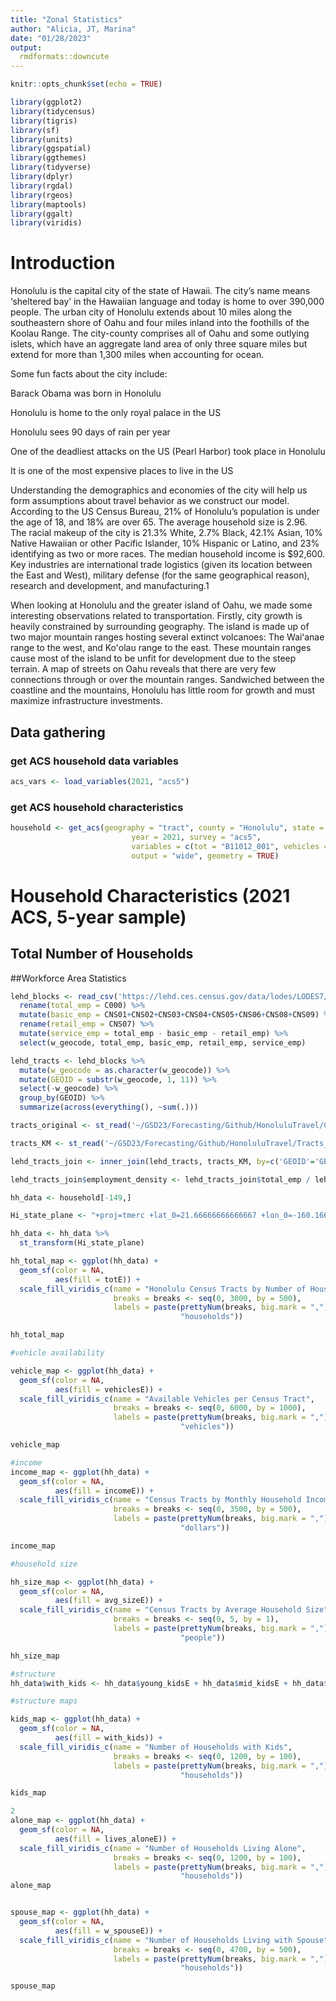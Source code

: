 ```yaml
---
title: "Zonal Statistics"
author: "Alicia, JT, Marina"
date: "01/28/2023"
output: 
  rmdformats::downcute
---
```


```r
knitr::opts_chunk$set(echo = TRUE)
```



```r
library(ggplot2)
library(tidycensus)
library(tigris)
library(sf)
library(units)
library(ggspatial)
library(ggthemes)
library(tidyverse)
library(dplyr)
library(rgdal)
library(rgeos)
library(maptools)
library(ggalt)
library(viridis)
```


# Introduction

Honolulu is the capital city of the state of Hawaii. The city’s name means ‘sheltered bay’ in the Hawaiian language and today is home to over 390,000 people. The urban city of Honolulu extends about 10 miles along the southeastern shore of Oahu and four miles inland into the foothills of the Koolau Range. The city-county comprises all of Oahu and some outlying islets, which have an aggregate land area of only three square miles but extend for more than 1,300 miles when accounting for ocean.  

Some fun facts about the city include: 

Barack Obama was born in Honolulu 

Honolulu is home to the only royal palace in the US 

Honolulu sees 90 days of rain per year 

One of the deadliest attacks on the US (Pearl Harbor) took place in Honolulu 

It is one of the most expensive places to live in the US 

Understanding the demographics and economies of the city will help us form assumptions about travel behavior as we construct our model. According to the US Census Bureau, 21% of Honolulu’s population is under the age of 18, and 18% are over 65. The average household size is 2.96. The racial makeup of the city is 21.3% White, 2.7% Black, 42.1% Asian, 10% Native Hawaiian or other Pacific Islander, 10% Hispanic or Latino, and 23% identifying as two or more races. The median household income is $92,600. Key industries are international trade logistics (given its location between the East and West), military defense (for the same geographical reason), research and development, and manufacturing.1 

When looking at Honolulu and the greater island of Oahu, we made some interesting observations related to transportation. Firstly, city growth is heavily constrained by surrounding geography. The island is made up of two major mountain ranges hosting several extinct volcanoes: The Waiʻanae range to the west, and Koʻolau range to the east. These mountain ranges cause most of the island to be unfit for development due to the steep terrain. A map of streets on Oahu reveals that there are very few connections through or over the mountain ranges. Sandwiched between the coastline and the mountains, Honolulu has little room for growth and must maximize infrastructure investments.

## Data gathering

### get ACS household data variables

```r
acs_vars <- load_variables(2021, "acs5")
```

### get ACS household characteristics

```r
household <- get_acs(geography = "tract", county = "Honolulu", state = "HI", 
                           year = 2021, survey = "acs5",
                           variables = c(tot = "B11012_001", vehicles = "B08141_001", lives_alone = "B09021_002", w_spouse                            = "B09021_003", w_partner = "B09021_004", num_children = "B09021_005", young_alone = "B09021_009", young_married = "B09021_010", young_partner = "B09021_011", young_kids = "B09021_012", mid_alone = "B09021_016", mid_married = "B09021_017", mid_partner = "B09021_018", mid_kids = "B09021_019", old_alone = "B09021_023", old_married = "B09021_024", old_partner = "B09021_025", old_kids = "B09021_026", income =  "B28004_001", size_1 = "B11016_010", size_2 = "B11016_011", size_3 = "B11016_012", size_4 = "B11016_013", size_5 = "B11016_014", size_6 = "B11016_015", size_7more = "B11016_016", avg_size = "B25010_001"),
                           output = "wide", geometry = TRUE) 
```


# Household Characteristics (2021 ACS, 5-year sample)

## Total Number of Households


##Workforce Area Statistics

```r
lehd_blocks <- read_csv('https://lehd.ces.census.gov/data/lodes/LODES7/hi/wac/hi_wac_S000_JT00_2019.csv.gz', show_col_types = FALSE) %>%
  rename(total_emp = C000) %>%
  mutate(basic_emp = CNS01+CNS02+CNS03+CNS04+CNS05+CNS06+CNS08+CNS09) %>%
  rename(retail_emp = CNS07) %>%
  mutate(service_emp = total_emp - basic_emp - retail_emp) %>%
  select(w_geocode, total_emp, basic_emp, retail_emp, service_emp)
```

```r
lehd_tracts <- lehd_blocks %>%
  mutate(w_geocode = as.character(w_geocode)) %>%
  mutate(GEOID = substr(w_geocode, 1, 11)) %>%
  select(-w_geocode) %>%
  group_by(GEOID) %>%
  summarize(across(everything(), ~sum(.)))
```

```r
tracts_original <- st_read('~/GSD23/Forecasting/Github/HonoluluTravel/Census_Tracts_(2010).geojson')
```
```r
tracts_KM <- st_read('~/GSD23/Forecasting/Github/HonoluluTravel/Tracts_KM.geojson')
```
```r
lehd_tracts_join <- inner_join(lehd_tracts, tracts_KM, by=c('GEOID'='GEOID10'))
```

```r
lehd_tracts_join$employment_density <- lehd_tracts_join$total_emp / lehd_tracts_join$Land_KM
```

```r
hh_data <- household[-149,]
```


```r
Hi_state_plane <- "+proj=tmerc +lat_0=21.66666666666667 +lon_0=-160.1666666666667 +k=1 +x_0=500000 +y_0=0 +ellps=GRS80 +units=m +no_defs"
```

```r
hh_data <- hh_data %>%
  st_transform(Hi_state_plane)
```


```r
hh_total_map <- ggplot(hh_data) +
  geom_sf(color = NA, 
          aes(fill = totE)) +
  scale_fill_viridis_c(name = "Honolulu Census Tracts by Number of Households",
                       breaks = breaks <- seq(0, 3000, by = 500),
                       labels = paste(prettyNum(breaks, big.mark = ","),
                                      "households"))

hh_total_map
```
```r
#vehicle availability

vehicle_map <- ggplot(hh_data) +
  geom_sf(color = NA, 
          aes(fill = vehiclesE)) +
  scale_fill_viridis_c(name = "Available Vehicles per Census Tract",
                       breaks = breaks <- seq(0, 6000, by = 1000),
                       labels = paste(prettyNum(breaks, big.mark = ","),
                                      "vehicles"))

vehicle_map
```
```r
#income
income_map <- ggplot(hh_data) +
  geom_sf(color = NA, 
          aes(fill = incomeE)) +
  scale_fill_viridis_c(name = "Census Tracts by Monthly Household Income",
                       breaks = breaks <- seq(0, 3500, by = 500),
                       labels = paste(prettyNum(breaks, big.mark = ","),
                                      "dollars"))

income_map
```

```r
#household size

hh_size_map <- ggplot(hh_data) +
  geom_sf(color = NA, 
          aes(fill = avg_sizeE)) +
  scale_fill_viridis_c(name = "Census Tracts by Average Household Size",
                       breaks = breaks <- seq(0, 5, by = 1),
                       labels = paste(prettyNum(breaks, big.mark = ","),
                                      "people"))

hh_size_map


```

```r
#structure
hh_data$with_kids <- hh_data$young_kidsE + hh_data$mid_kidsE + hh_data$old_kidsE
```

```r
#structure maps

kids_map <- ggplot(hh_data) +
  geom_sf(color = NA, 
          aes(fill = with_kids)) +
  scale_fill_viridis_c(name = "Number of Households with Kids",
                       breaks = breaks <- seq(0, 1200, by = 100),
                       labels = paste(prettyNum(breaks, big.mark = ","),
                                      "households"))

kids_map

2
alone_map <- ggplot(hh_data) +
  geom_sf(color = NA, 
          aes(fill = lives_aloneE)) +
  scale_fill_viridis_c(name = "Number of Households Living Alone",
                       breaks = breaks <- seq(0, 1200, by = 100),
                       labels = paste(prettyNum(breaks, big.mark = ","),
                                      "households"))
alone_map


spouse_map <- ggplot(hh_data) +
  geom_sf(color = NA, 
          aes(fill = w_spouseE)) +
  scale_fill_viridis_c(name = "Number of Households Living with Spouse",
                       breaks = breaks <- seq(0, 4700, by = 500),
                       labels = paste(prettyNum(breaks, big.mark = ","),
                                      "households"))

spouse_map

```

```r

```

